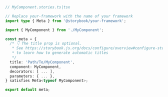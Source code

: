 ```ts
// MyComponent.stories.ts|tsx

// Replace your-framework with the name of your framework
import type { Meta } from '@storybook/your-framework';

import { MyComponent } from './MyComponent';

const meta = {
  /* 👇 The title prop is optional.
   * See https://storybook.js.org/docs/configure/overview#configure-story-loading
   * to learn how to generate automatic titles
   */
  title: 'Path/To/MyComponent',
  component: MyComponent,
  decorators: [ ... ],
  parameters: { ... },
} satisfies Meta<typeof MyComponent>;

export default meta;
```
